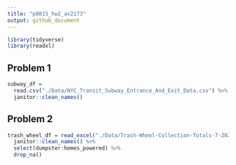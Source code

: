```yaml
---
title: "p8015_hw2_ax2173"
output: github_document
---
```


```r
library(tidyverse)
library(readxl)
```

## Problem 1

```r
subway_df = 
  read.csv("./Data/NYC_Transit_Subway_Entrance_And_Exit_Data.csv") %>% 
  janitor::clean_names()
```

## Problem 2

```r
trash_wheel_df = read_excel("./Data/Trash-Wheel-Collection-Totals-7-2020-2.xlsx") %>% 
  janitor::clean_names() %>% 
  select(dumpster:homes_powered) %>% 
  drop_na()
```

